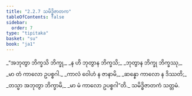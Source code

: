 ```yaml
---
title: "2.2.7 သမိဒ္ဓိဇာတက"
tableOfContents: false
sidebar:
  order: 7
type: "tipitaka"
basket: "su"
book: "ja1"
---
```



<DynamicBreadcrumb />

<Division number="33" book="ja1" e="ch" v="22" p="42">

<Paragraph number="392" type="verses" book="ja1">
_“အဘုတွာ ဘိက္ခသိ ဘိက္ခု,_  
_န ဟိ ဘုတွာန ဘိက္ခသိ;_  
_ဘုတွာန ဘိက္ခု ဘိက္ခဿု,_  
_မာ တံ ကာလော ဥပစ္စဂါ._  

</Paragraph>

</Division>
<Division number="34" book="ja1" e="ch" v="22" p="42">

<Paragraph number="393" type="verses" book="ja1">
_ကာလံ ဝေါဟံ န ဇာနာမိ,_  
_ဆန္နော ကာလော န ဒိဿတိ;_  
_တသ္မာ အဘုတွာ ဘိက္ခာမိ,_  
_မာ မံ ကာလော ဥပစ္စဂါ”တိ._  


</Paragraph>
</Division>

<Paragraph number="394" type="center" book="ja1">
သမိဒ္ဓိဇာတကံ သတ္တမံ.
</Paragraph>